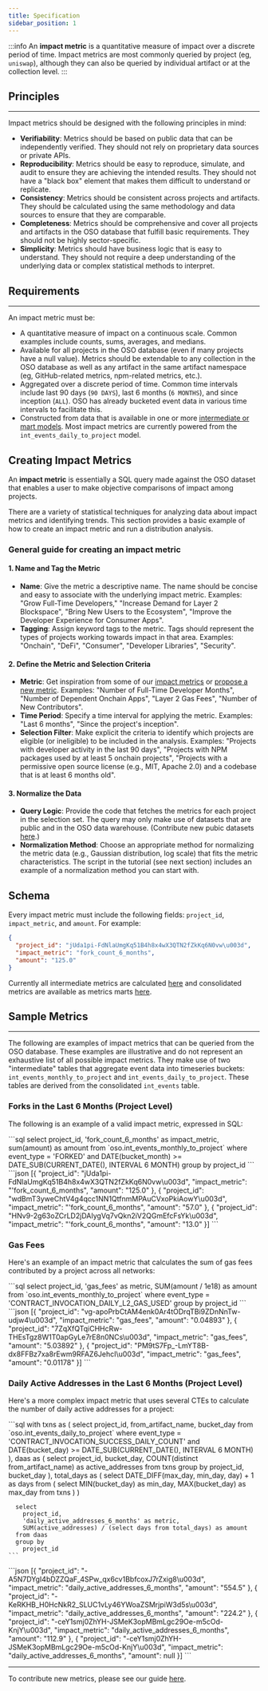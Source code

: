 ```yaml
---
title: Specification
sidebar_position: 1
---
```



:::info
An **impact metric** is a quantitative measure of impact over a discrete period of time. Impact metrics are most commonly queried by project (eg, `uniswap`), although they can also be queried by individual artifact or at the collection level.
:::

## Principles

---

Impact metrics should be designed with the following principles in mind:

- **Verifiability**: Metrics should be based on public data that can be independently verified. They should not rely on proprietary data sources or private APIs.
- **Reproducibility**: Metrics should be easy to reproduce, simulate, and audit to ensure they are achieving the intended results. They should not have a "black box" element that makes them difficult to understand or replicate.
- **Consistency**: Metrics should be consistent across projects and artifacts. They should be calculated using the same methodology and data sources to ensure that they are comparable.
- **Completeness**: Metrics should be comprehensive and cover all projects and artifacts in the OSO database that fulfill basic requirements. They should not be highly sector-specific.
- **Simplicity**: Metrics should have business logic that is easy to understand. They should not require a deep understanding of the underlying data or complex statistical methods to interpret.

## Requirements

---

An impact metric must be:

- A quantitative measure of impact on a continuous scale. Common examples include counts, sums, averages, and medians.
- Available for all projects in the OSO database (even if many projects have a null value). Metrics should be extendable to any collection in the OSO database as well as any artifact in the same artifact namespace (eg, GitHub-related metrics, npm-related metrics, etc.).
- Aggregated over a discrete period of time. Common time intervals include last 90 days (`90 DAYS`), last 6 months (`6 MONTHS`), and since inception (`ALL`). OSO has already bucketed event data in various time intervals to facilitate this.
- Constructed from data that is available in one or more [intermediate or mart models](https://github.com/opensource-observer/oso/tree/main/warehouse/dbt/models). Most impact metrics are currently powered from the `int_events_daily_to_project` model.

## Creating Impact Metrics

An **impact metric** is essentially a SQL query made against the OSO dataset that enables a user to make objective comparisons of impact among projects.

There are a variety of statistical techniques for analyzing data about impact metrics and identifying trends. This section provides a basic example of how to create an impact metric and run a distribution analysis.

### General guide for creating an impact metric

#### 1. Name and Tag the Metric

- **Name**: Give the metric a descriptive name. The name should be concise and easy to associate with the underlying impact metric. Examples: "Grow Full-Time Developers," "Increase Demand for Layer 2 Blockspace", "Bring New Users to the Ecosystem", "Improve the Developer Experience for Consumer Apps".
- **Tagging**: Assign keyword tags to the metric. Tags should represent the types of projects working towards impact in that area. Examples: "Onchain", "DeFi", "Consumer", "Developer Libraries", "Security".

#### 2. Define the Metric and Selection Criteria

- **Metric**: Get inspiration from some of our [impact metrics](../references/impact-metrics/index.mdx) or [propose a new metric](../contribute-models/data-models.md). Examples: "Number of Full-Time Developer Months", "Number of Dependent Onchain Apps", "Layer 2 Gas Fees", "Number of New Contributors".
- **Time Period**: Specify a time interval for applying the metric. Examples: "Last 6 months", "Since the project's inception".
- **Selection Filter**: Make explicit the criteria to identify which projects are eligible (or ineligible) to be included in the analysis. Examples: "Projects with developer activity in the last 90 days", "Projects with NPM packages used by at least 5 onchain projects", "Projects with a permissive open source license (e.g., MIT, Apache 2.0) and a codebase that is at least 6 months old".

#### 3. Normalize the Data

- **Query Logic**: Provide the code that fetches the metrics for each project in the selection set. The query may only make use of datasets that are public and in the OSO data warehouse. (Contribute new pubic datasets [here](../contribute-data/index.md).)
- **Normalization Method**: Choose an appropriate method for normalizing the metric data (e.g., Gaussian distribution, log scale) that fits the metric characteristics. The script in the tutorial (see next section) includes an example of a normalization method you can start with.

## Schema

Every impact metric must include the following fields: `project_id`, `impact_metric`, and `amount`. For example:

```json
{
  "project_id": "jUda1pi-FdNlaUmgKq51B4h8x4wX3QTN2fZkKq6N0vw\u003d",
  "impact_metric": "fork_count_6_months",
  "amount": "125.0"
}
```

Currently all intermediate metrics are calculated [here](https://github.com/opensource-observer/oso/tree/main/warehouse/dbt/models/intermediate/metrics) and consolidated metrics are available as metrics marts [here](https://github.com/opensource-observer/oso/tree/main/warehouse/dbt/models/marts/metrics).

## Sample Metrics

---

The following are examples of impact metrics that can be queried from the OSO database. These examples are illustrative and do not represent an exhaustive list of all possible impact metrics. They make use of two "intermediate" tables that aggregate event data into timeseries buckets: `int_events_monthly_to_project` and `int_events_daily_to_project`. These tables are derived from the consolidated `int_events` table.

### Forks in the Last 6 Months (Project Level)

The following is an example of a valid impact metric, expressed in SQL:

<Tabs>
  <TabItem value="query" label="Query" default>
    ```sql
      select
        project_id,
        'fork_count_6_months' as impact_metric,
        sum(amount) as amount
      from `oso.int_events_monthly_to_project`
      where 
        event_type = 'FORKED'
        and DATE(bucket_month) >= DATE_SUB(CURRENT_DATE(), INTERVAL 6 MONTH)
      group by project_id
    ```
  </TabItem>
  <TabItem value="response" label="Response">
    ```json
      [{
        "project_id": "jUda1pi-FdNlaUmgKq51B4h8x4wX3QTN2fZkKq6N0vw\u003d",
        "impact_metric": "'fork_count_6_months",
        "amount": "125.0"
      }, {
        "project_id": "wdBmT3yweChtV4g4qcc1NN1QtfnmMPAuCVxoPkiAowY\u003d",
        "impact_metric": "'fork_count_6_months",
        "amount": "57.0"
      }, {
        "project_id": "HNv9-2g63oZCrLD2jDAIygVq7vQkn2iV2QGmEfcFsYk\u003d",
        "impact_metric": "'fork_count_6_months",
        "amount": "13.0"
      }]
    ```
  </TabItem>
</Tabs>

### Gas Fees

Here's an example of an impact metric that calculates the sum of gas fees contributed by a project across all networks:

<Tabs>
  <TabItem value="query" label="Query" default>
    ```sql
      select
        project_id,
        'gas_fees' as metric,
        SUM(amount / 1e18) as amount
      from `oso.int_events_monthly_to_project`
      where
        event_type = 'CONTRACT_INVOCATION_DAILY_L2_GAS_USED'
      group by project_id
    ```
  </TabItem>
  <TabItem value="response" label="Response">
    ```json
      [{
        "project_id": "vg-apoPrbCtAM4enk0Ar4tODrqTBi9ZDnNnTw-udjw4\u003d",
        "impact_metric": "gas_fees",
        "amount": "0.04893"
      }, {
        "project_id": "7ZqXfQTqiCHHcRw-THEsTgz8W1T0apGyLe7rE8n0NCs\u003d",
        "impact_metric": "gas_fees",
        "amount": "5.03892"
      }, {
        "project_id": "PM9tS7Fp_-LmYT8B-dx8FFBz7xa8rEwm9RFAZ6JehcI\u003d",
        "impact_metric": "gas_fees",
        "amount": "0.01178"
      }]
    ```
  </TabItem>
</Tabs>

### Daily Active Addresses in the Last 6 Months (Project Level)

Here's a more complex impact metric that uses several CTEs to calculate the number of daily active addresses for a project:

<Tabs>
  <TabItem value="query" label="Query" default>
    ```sql
      with txns as (
        select
          project_id,
          from_artifact_name,
          bucket_day
        from `oso.int_events_daily_to_project`
        where
          event_type = 'CONTRACT_INVOCATION_SUCCESS_DAILY_COUNT'
          and DATE(bucket_day) >= DATE_SUB(CURRENT_DATE(), INTERVAL 6 MONTH)
      ),
      daas as (
        select
          project_id,
          bucket_day,
          COUNT(distinct from_artifact_name) as active_addresses
        from txns
        group by
          project_id,
          bucket_day
      ),
      total_days as (
        select DATE_DIFF(max_day, min_day, day) + 1 as days
        from (
          select
            MIN(bucket_day) as min_day,
            MAX(bucket_day) as max_day
          from txns
        )
      )

      select
        project_id,
        'daily_active_addresses_6_months' as metric,
        SUM(active_addresses) / (select days from total_days) as amount
      from daas
      group by
        project_id
    ```

  </TabItem>
  <TabItem value="response" label="Response">
    ```json
      [{
        "project_id": "-A5N7DYgI4bDZZQaF_4SPw_qx6cv1BbfcoxJ7rZxig8\u003d",
        "impact_metric": "daily_active_addresses_6_months",
        "amount": "554.5"
      }, {
        "project_id": "-KeRKHB_H0HcNkR2_SLUC1vLy46YWoaZSMrjpiW3d5s\u003d",
        "impact_metric": "daily_active_addresses_6_months",
        "amount": "224.2"
      }, {
        "project_id": "-ceY1smj0ZhYH-JSMeK3opMBmLgc29Oe-m5cOd-KnjY\u003d",
        "impact_metric": "daily_active_addresses_6_months",
        "amount": "112.9"
      }, {
        "project_id": "-ceY1smj0ZhYH-JSMeK3opMBmLgc29Oe-m5cOd-KnjY\u003d",
        "impact_metric": "daily_active_addresses_6_months",
        "amount": null
      }]
    ```
  </TabItem>
</Tabs>

---

To contribute new metrics, please see our guide [here](../../contribute-models/data-models).
